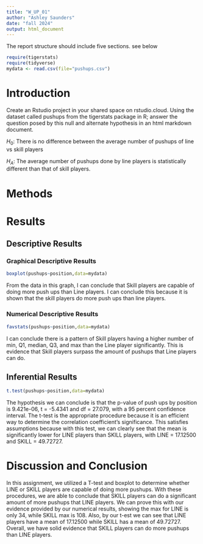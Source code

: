```yaml
---
title: "W_UP_01"
author: "Ashley Saunders"
date: "fall 2024"
output: html_document
---
```




The report structure should include five sections.  see below



```r
require(tigerstats)
require(tidyverse)
mydata <- read.csv(file="pushups.csv")
```

# Introduction

<!--In this section you explain what you are trying to show. Where did the data come from? What is the research or other question you are trying to answer?!-->

Create an Rstudio project in your shared space on rstudio.cloud.  Using the dataset called pushups from the tigerstats package in R; answer the question posed by this null and alternate hypothesis in an html markdown document.

$H_0$: There is no difference between the average number of pushups of line vs skill players

$H_A$: The average number of pushups done by line players is statistically different than that of skill players.

# Methods

<!--Decide on your methods: use "variable analysis" or other appropriate descriptors. Make sure to choose at least one graphical method and at least one numerical method.!-->

# Results

<!--Divide this section into two sub-sections: One for your descriptive results and one for your inferential results.!-->

## Descriptive Results

### Graphical Descriptive Results

<!--Graphical results here. Make sure to show your code. Provide appropriate labels for axes, giving units if possible, and provide a good title for the graph, too. Use the graphical results to describe the patterns if any that exist in the data as focused toward the research question!-->
```r
boxplot(pushups~position,data=mydata)
```
From the data in this graph, I can conclude that Skill players are capable of doing more push ups than Line players. I can conclude this because it is shown that the skill players do more push ups than line players.

### Numerical Descriptive Results

<!--Numerical results go here. Use the numerical results to describe the patterns if any that exist in the data as focused toward the research question!-->
```r
favstats(pushups~position,data=mydata)
```
I can conclude there is a pattern of Skill players having a higher number of min, Q1, median, Q3, and max than the Line player significantly. This is evidence that Skill players surpass the amount of pushups that Line players can do.

## Inferential Results
<!--State hypothesis clearly. Make sure your discussion of the inferential test covers all the aspects that the test output produces, such as test statistic, p-value etc. Make a decision about the null hypothesis, explain the assumptions on which the selected test/procedure was based, and why the chosen procedure satisfys the assumptions and is appropriate to answer the research question!-->
```r
t.test(pushups~position,data=mydata)
```
The hypothesis we can conclude is that the p-value of push ups by position is 9.421e-06, t = -5.4341 and df = 27.079, with a 95 percent confidence interval. The t-test is the appropriate procedure because it is an efficient way to determine the correlation coefficient's significance. This satisfies assumptions because with this test, we can clearly see that the mean is significantly lower for LINE players than SKILL players, with LINE = 17.12500 and SKILL = 49.72727.

# Discussion and Conclusion

<!--Discussion and conclusion here. If you found a relationship be sure to consider whether the relationship occurs because one of the variavbles causes the other, or whether they perhasps are related for some other reason. Watch the chapter 6 videos from the GeorgeTown videos collection.!-->

In this assignment, we utilized a T-test and boxplot to determine whether LINE or SKILL players are capable of doing more pushups. With these procedures, we are able to conclude that SKILL players can do a significant amount of more pushups that LINE players. We can prove this with our evidence provided by our numerical results, showing the max for LINE is only 34, while SKILL max is 108. Also, by our t-est we can see that LINE players have a mean of 17.12500 while SKILL has a mean of 49.72727. Overall, we have solid evidence that SKILL players can do more pushups than LINE players.
